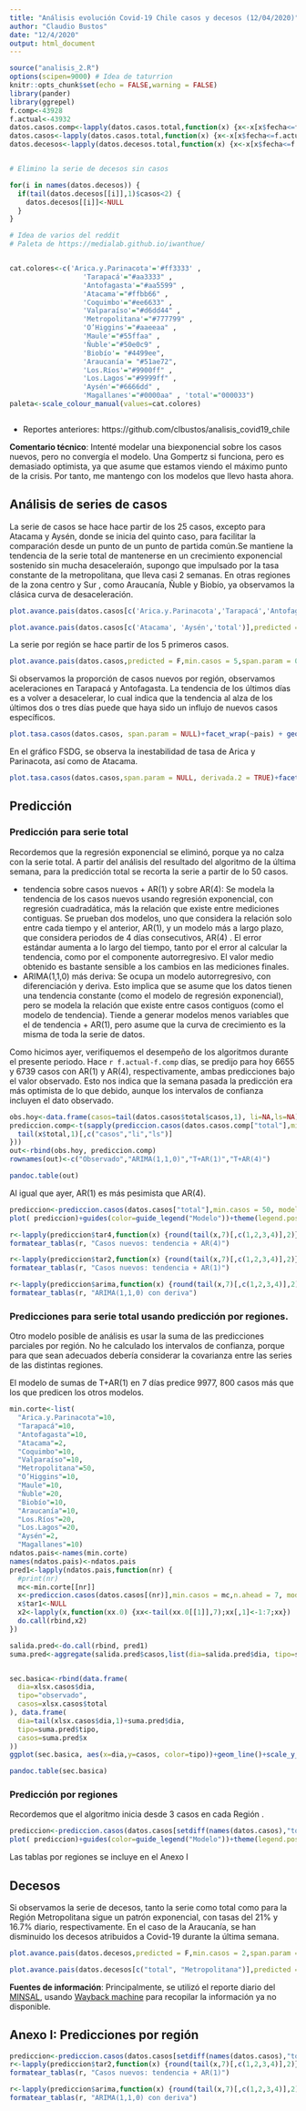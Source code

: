 ```yaml
---
title: "Análisis evolución Covid-19 Chile casos y decesos (12/04/2020)"
author: "Claudio Bustos"
date: "12/4/2020"
output: html_document
---
```


```r
source("analisis_2.R")
options(scipen=9000) # Idea de taturrion
knitr::opts_chunk$set(echo = FALSE,warning = FALSE)
library(pander)
library(ggrepel)
f.comp<-43928
f.actual<-43932
datos.casos.comp<-lapply(datos.casos.total,function(x) {x<-x[x$fecha<=f.comp,]})
datos.casos<-lapply(datos.casos.total,function(x) {x<-x[x$fecha<=f.actual,]})
datos.decesos<-lapply(datos.decesos.total,function(x) {x<-x[x$fecha<=f.actual,]})


# Elimino la serie de decesos sin casos

for(i in names(datos.decesos)) {
  if(tail(datos.decesos[[i]],1)$casos<2) {
    datos.decesos[[i]]<-NULL
  }
}

# Idea de varios del reddit
# Paleta de https://medialab.github.io/iwanthue/


cat.colores<-c('Arica.y.Parinacota'='#ff3333' , 
                  'Tarapacá'="#aa3333" ,
                  'Antofagasta'="#aa5599" ,
                  'Atacama'="#ffbb66" , 
                  'Coquimbo'="#ee6633" ,
                  'Valparaíso'="#d6dd44" , 
                  'Metropolitana'="#777799" , 
                  'O’Higgins'="#aaeeaa" , 
                  'Maule'="#55ffaa" ,
                  'Ñuble'="#50e0c9" ,
                  'Biobío'= "#4499ee", 
                  'Araucanía'= "#51ae72", 
                  'Los.Ríos'="#9900ff" , 
                  'Los.Lagos'="#9999ff" , 
                  'Aysén'="#6666dd" , 
                  'Magallanes'="#0000aa" , 'total'="000033")
paleta<-scale_colour_manual(values=cat.colores)



```

* Reportes anteriores: https://github.com/clbustos/analisis_covid19_chile

**Comentario técnico**: Intenté modelar una biexponencial sobre los casos nuevos, pero no convergía el modelo. Una Gompertz si funciona, pero es demasiado optimista, ya que asume que estamos viendo el máximo punto de la crisis. Por tanto, me mantengo con los modelos que llevo hasta ahora.


## Análisis de series de casos


La serie de casos se hace hace partir de los 25 casos, excepto para Atacama y Aysén, donde se inicia del quinto caso, para facilitar la comparación desde un punto de un punto de partida común.Se mantiene la tendencia de la serie total de mantenerse en un crecimiento exponencial sostenido sin mucha desaceleraión, supongo que impulsado por la tasa constante de la metropolitana, que lleva casi 2 semanas. En otras regiones de la zona centro y Sur , como Araucanía, Ñuble y Biobío, ya observamos la clásica curva de desaceleración. 




```r

plot.avance.pais(datos.casos[c('Arica.y.Parinacota','Tarapacá','Antofagasta','Coquimbo','Valparaíso','Metropolitana','O’Higgins','Maule','Ñuble','Biobío','Araucanía','Los.Ríos','Los.Lagos','Magallanes','total')],predicted = F,min.casos = 25)+guides(color=guide_legend("Región"))+theme_bw()+paleta

plot.avance.pais(datos.casos[c('Atacama', 'Aysén','total')],predicted = F,min.casos = 5)+guides(color=guide_legend("Región"))+theme_bw()+paleta
```


La serie por región se hace partir de los 5 primeros casos.
```r
plot.avance.pais(datos.casos,predicted = F,min.casos = 5,span.param = 0.7, con.etiqueta = FALSE)+guides(color=guide_legend("Región"))+facet_wrap(~pais)+paleta+theme_bw()
```

Si observamos la proporción de casos nuevos por región, observamos aceleraciones en Tarapacá y Antofagasta. La tendencia de los últimos días es a volver a desacelerar, lo cual indica que la tendencia al alza de los últimos dos o tres días puede que haya sido un influjo de nuevos casos específicos.

```r
plot.tasa.casos(datos.casos, span.param = NULL)+facet_wrap(~pais) + geom_abline(slope=0,intercept=1,col="darkgreen",alpha=0.5) + geom_abline(slope=0,intercept=1.2,col="yellow",alpha=0.5)+geom_abline(slope=0,intercept=1.4,col="red",alpha=0.5)+guides(color=guide_legend("Región"))+theme_bw()+paleta
```

En el  gráfico FSDG, se observa la inestabilidad de tasa de Arica y Parinacota, así como de Atacama.

```r
plot.tasa.casos(datos.casos,span.param = NULL, derivada.2 = TRUE)+facet_wrap(~pais)+geom_abline(slope=0,intercept=1,col="darkgreen",alpha=0.5)+guides(color=guide_legend("Región"))+theme_bw()+paleta
```

## Predicción

### Predicción para serie total

Recordemos que la regresión exponencial se eliminó, porque ya no calza con la serie total. A partir del análisis del resultado del algoritmo de la última semana, para la predicción total se recorta la serie  a partir de lo 50 casos. 

* tendencia sobre casos nuevos + AR(1) y sobre AR(4): Se modela la tendencia de los casos nuevos usando regresión exponencial, con regresión cuadradática, más la relación que existe entre mediciones contiguas. Se prueban dos modelos, uno que considera la relación solo entre cada tiempo y el anterior, AR(1), y un modelo más a largo plazo, que considera periodos de 4 días consecutivos, AR(4) . El error estándar aumenta a lo largo del tiempo, tanto por el error al calcular la tendencia, como por el componente autorregresivo. El valor medio obtenido es bastante sensible a los cambios en las mediciones finales.
* ARIMA(1,1,0) más deriva: Se ocupa un modelo autorregresivo, con diferenciación y deriva. Esto implica que se asume que los datos tienen una tendencia constante (como el modelo de regresión exponencial), pero se modela la relación que existe entre casos contiguos (como el modelo de tendencia). Tiende a generar modelos menos variables que el de tendencia + AR(1), pero asume que la curva de crecimiento es la misma de toda la serie de datos.

Como hicimos ayer, verifiquemos el desempeño de los algoritmos durante el presente periodo. Hace `r f.actual-f.comp` días, se predijo para hoy 6655 y 6739 casos con AR(1) y AR(4), respectivamente, ambas predicciones bajo el valor observado. Esto nos indica que la semana pasada la predicción era más optimista de lo que debido, aunque los intervalos de confianza incluyen el dato observado.

```r
obs.hoy<-data.frame(casos=tail(datos.casos$total$casos,1), li=NA,ls=NA)
prediccion.comp<-t(sapply(prediccion.casos(datos.casos.comp["total"],min.casos = 50, modelos = c("arima","tar2","tar4"), n.ahead=f.actual-f.comp),function(x) {
  tail(x$total,1)[,c("casos","li","ls")]
}))
out<-rbind(obs.hoy, prediccion.comp)
rownames(out)<-c("Observado","ARIMA(1,1,0)","T+AR(1)","T+AR(4)")

pandoc.table(out)
```


Al igual que ayer, AR(1) es más pesimista que AR(4). 

```r
prediccion<-prediccion.casos(datos.casos["total"],min.casos = 50, modelos = c("arima","tar2","tar4"))
plot( prediccion)+guides(color=guide_legend("Modelo"))+theme(legend.position="bottom", legend.direction = "vertical")
```



```r
r<-lapply(prediccion$tar4,function(x) {round(tail(x,7)[,c(1,2,3,4)],2)})
formatear_tablas(r, "Casos nuevos: tendencia + AR(4)")
```

```r
r<-lapply(prediccion$tar2,function(x) {round(tail(x,7)[,c(1,2,3,4)],2)})
formatear_tablas(r, "Casos nuevos: tendencia + AR(1)")
```



```r
r<-lapply(prediccion$arima,function(x) {round(tail(x,7)[,c(1,2,3,4)],2)})
formatear_tablas(r, "ARIMA(1,1,0) con deriva")
```

###  Predicciones para serie total usando predicción por regiones.

Otro modelo posible de análisis es usar la suma de las predicciones parciales por región. No he calculado los intervalos de confianza, porque para que sean adecuados debería considerar la covarianza entre las series de las distintas regiones.

El modelo de sumas de T+AR(1) en 7 días predice 9977, 800 casos más que los que predicen los otros modelos.

```r

min.corte<-list(
  "Arica.y.Parinacota"=10,
  "Tarapacá"=10,
  "Antofagasta"=10,
  "Atacama"=2,
  "Coquimbo"=10,
  "Valparaíso"=10,
  "Metropolitana"=50,
  "O’Higgins"=10,
  "Maule"=10,
  "Ñuble"=20,   
  "Biobío"=10,
  "Araucanía"=10,
  "Los.Ríos"=20,
  "Los.Lagos"=20,
  "Aysén"=2,
  "Magallanes"=10)
ndatos.pais<-names(min.corte)
names(ndatos.pais)<-ndatos.pais
pred1<-lapply(ndatos.pais,function(nr) {
  #print(nr)
  mc<-min.corte[[nr]]
  x<-prediccion.casos(datos.casos[(nr)],min.casos = mc,n.ahead = 7, modelos = c("arima","tar2"))
  x$tar1<-NULL
  x2<-lapply(x,function(xx.0) {xx<-tail(xx.0[[1]],7);xx[,1]<-1:7;xx})
  do.call(rbind,x2)
})

salida.pred<-do.call(rbind, pred1)
suma.pred<-aggregate(salida.pred$casos,list(dia=salida.pred$dia, tipo=salida.pred$tipo), sum)


sec.basica<-rbind(data.frame(
  dia=xlsx.casos$dia,
  tipo="observado",
  casos=xlsx.casos$total
), data.frame(
  dia=tail(xlsx.casos$dia,1)+suma.pred$dia,
  tipo=suma.pred$tipo,
  casos=suma.pred$x
))
ggplot(sec.basica, aes(x=dia,y=casos, color=tipo))+geom_line()+scale_y_continuous(trans="log10")
```

```r
pandoc.table(sec.basica)
```



### Predicción por regiones


Recordemos que el algoritmo inicia desde 3 casos en cada Región . 

```r
prediccion<-prediccion.casos(datos.casos[setdiff(names(datos.casos),"total")],min.casos = 3,modelos=c("tar2","arima"))
plot( prediccion)+guides(color=guide_legend("Modelo"))+theme(legend.position="bottom", legend.direction = "vertical")
```

Las tablas por regiones se incluye en el Anexo I

## Decesos

Si observamos la serie de decesos, tanto la serie como total como para la Región Metropolitana sigue un patrón exponencial, con tasas del 21% y 16.7% diario, respectivamente. En el caso de la Araucanía, se han disminuido los decesos atribuidos a Covid-19 durante la última semana. 

```r
plot.avance.pais(datos.decesos,predicted = F,min.casos = 2,span.param = NULL) +guides(color=guide_legend("Región"))+theme_bw()+paleta+geom_line(alpha=0.6,size=1.5)

plot.avance.pais(datos.decesos[c("total", "Metropolitana")],predicted = T,min.casos = 2,span.param = NULL) +guides(color=guide_legend("Región"))+theme_bw()+paleta+geom_line(alpha=0.6,size=1.5)
```



**Fuentes de información**:
Principalmente, se utilizó el reporte diario del [MINSAL](https://www.minsal.cl/nuevo-coronavirus-2019-ncov/casos-confirmados-en-chile-covid-19/), usando [Wayback machine](https://archive.org/web/) para recopilar la información ya no disponible.

## Anexo I: Predicciones por región


```r
prediccion<-prediccion.casos(datos.casos[setdiff(names(datos.casos),"total")],min.casos = 3, modelos=c("tar2","arima"))
r<-lapply(prediccion$tar2,function(x) {round(tail(x,7)[,c(1,2,3,4)],2)})
formatear_tablas(r, "Casos nuevos: tendencia + AR(1)")
```

```r
r<-lapply(prediccion$arima,function(x) {round(tail(x,7)[,c(1,2,3,4)],2)})
formatear_tablas(r, "ARIMA(1,1,0) con deriva")
```

